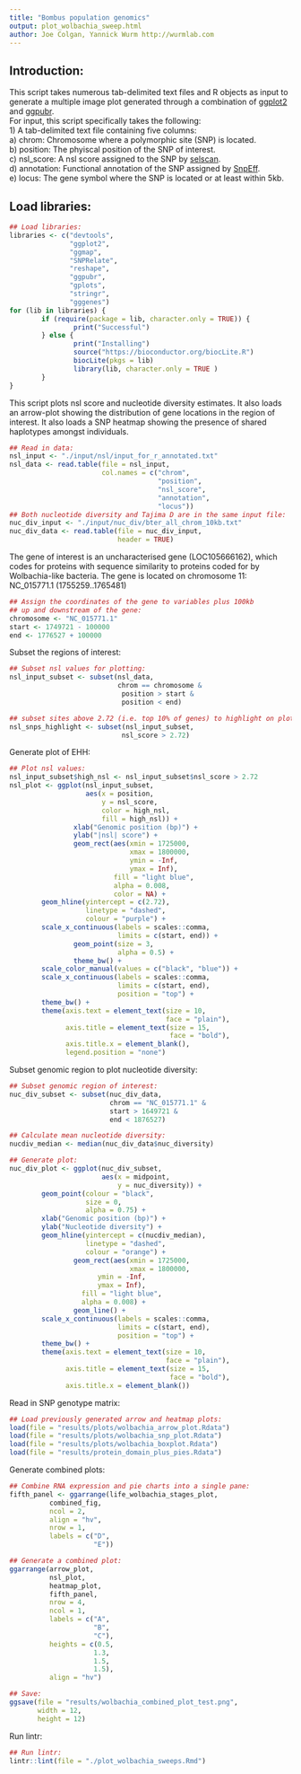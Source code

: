 ```yaml
---
title: "Bombus population genomics"
output: plot_wolbachia_sweep.html
author: Joe Colgan, Yannick Wurm http://wurmlab.com
---
```


## Introduction:  
This script takes numerous tab-delimited text files and R objects as input to generate a multiple image plot
generated through a combination of [ggplot2](https://ggplot2.tidyverse.org/) and [ggpubr](http://www.sthda.com/english/articles/24-ggpubr-publication-ready-plots/).  
For input, this script specifically takes the following:  
1) A tab-delimited text file containing five columns:  
a) chrom: Chromosome where a polymorphic site (SNP) is located.  
b) position: The phyiscal position of the SNP of interest.  
c) nsl_score: A nsl score assigned to the SNP by [selscan](https://github.com/szpiech/selscan).  
d) annotation: Functional annotation of the SNP assigned by [SnpEff](http://snpeff.sourceforge.net/SnpEff_manual.html).  
e) locus: The gene symbol where the SNP is located or at least within 5kb.  

## Load libraries:

```r
## Load libraries:
libraries <- c("devtools",
               "ggplot2",
               "ggmap",
               "SNPRelate",
               "reshape",
               "ggpubr",
               "gplots",
               "stringr",
               "gggenes")
for (lib in libraries) {
        if (require(package = lib, character.only = TRUE)) {
                print("Successful")
        } else {
                print("Installing")
                source("https://bioconductor.org/biocLite.R")
                biocLite(pkgs = lib)
                library(lib, character.only = TRUE )
        }
}
```

This script plots nsl score and nucleotide diversity estimates. It also loads an arrow-plot showing the 
distribution of gene locations in the region of interest. It also loads a SNP heatmap showing the presence of shared haplotypes amongst individuals.

```r
## Read in data:
nsl_input <- "./input/nsl/input_for_r_annotated.txt"
nsl_data <- read.table(file = nsl_input,
                       col.names = c("chrom",
                                     "position",
                                     "nsl_score",
                                     "annotation",
                                     "locus"))
## Both nucleotide diversity and Tajima D are in the same input file:
nuc_div_input <- "./input/nuc_div/bter_all_chrom_10kb.txt"
nuc_div_data <- read.table(file = nuc_div_input,
                           header = TRUE)
```

The gene of interest is an uncharacterised gene (LOC105666162), which codes for proteins with sequence similarity to proteins coded for by Wolbachia-like bacteria. The gene is located on chromosome 11:
NC_015771.1 (1755259..1765481)

```r
## Assign the coordinates of the gene to variables plus 100kb
## up and downstream of the gene:
chromosome <- "NC_015771.1"
start <- 1749721 - 100000
end <- 1776527 + 100000
```

Subset the regions of interest:

```r
## Subset nsl values for plotting:
nsl_input_subset <- subset(nsl_data,
                           chrom == chromosome &
                            position > start &
                            position < end)

## subset sites above 2.72 (i.e. top 10% of genes) to highlight on plot:
nsl_snps_highlight <- subset(nsl_input_subset,
                            nsl_score > 2.72)
```

Generate plot of EHH:

```r
## Plot nsl values:
nsl_input_subset$high_nsl <- nsl_input_subset$nsl_score > 2.72
nsl_plot <- ggplot(nsl_input_subset,
                   aes(x = position,
                       y = nsl_score,
                       color = high_nsl,
                       fill = high_nsl)) +
                xlab("Genomic position (bp)") +
                ylab("|nsl| score") +
                geom_rect(aes(xmin = 1725000,
                              xmax = 1800000,
                              ymin = -Inf,
                              ymax = Inf),
                          fill = "light blue",
                          alpha = 0.008,
                          color = NA) +
        geom_hline(yintercept = c(2.72),
                   linetype = "dashed",
                   colour = "purple") +
        scale_x_continuous(labels = scales::comma,
                           limits = c(start, end)) +
                geom_point(size = 3,
                           alpha = 0.5) +
                theme_bw() +
        scale_color_manual(values = c("black", "blue")) +
        scale_x_continuous(labels = scales::comma,
                           limits = c(start, end),
                           position = "top") +
        theme_bw() +
        theme(axis.text = element_text(size = 10,
                                       face = "plain"),
              axis.title = element_text(size = 15,
                                        face = "bold"),
              axis.title.x = element_blank(),
              legend.position = "none")
```

Subset genomic region to plot nucleotide diversity:

```r
## Subset genomic region of interest:
nuc_div_subset <- subset(nuc_div_data,
                         chrom == "NC_015771.1" &
                         start > 1649721 &
                         end < 1876527)

## Calculate mean nucleotide diversity:
nucdiv_median <- median(nuc_div_data$nuc_diversity)

## Generate plot:
nuc_div_plot <- ggplot(nuc_div_subset,
                       aes(x = midpoint,
                           y = nuc_diversity)) +
        geom_point(colour = "black",
                   size = 0,
                   alpha = 0.75) +
        xlab("Genomic position (bp)") +
        ylab("Nucleotide diversity") +
        geom_hline(yintercept = c(nucdiv_median),
                   linetype = "dashed",
                   colour = "orange") +
                geom_rect(aes(xmin = 1725000,
                              xmax = 1800000,
                      ymin = -Inf,
                      ymax = Inf),
                  fill = "light blue",
                  alpha = 0.008) +
                geom_line() +
        scale_x_continuous(labels = scales::comma,
                           limits = c(start, end),
                           position = "top") +
        theme_bw() +
        theme(axis.text = element_text(size = 10,
                                       face = "plain"),
              axis.title = element_text(size = 15,
                                        face = "bold"),
              axis.title.x = element_blank())
```

Read in SNP genotype matrix:

```r
## Load previously generated arrow and heatmap plots:
load(file = "results/plots/wolbachia_arrow_plot.Rdata")
load(file = "results/plots/wolbachia_snp_plot.Rdata")
load(file = "results/plots/wolbachia_boxplot.Rdata")
load(file = "results/protein_domain_plus_pies.Rdata")
```

Generate combined plots:

```r
## Combine RNA expression and pie charts into a single pane:
fifth_panel <- ggarrange(life_wolbachia_stages_plot,
          combined_fig,
          ncol = 2,
          align = "hv",
          nrow = 1,
          labels = c("D",
                     "E"))

## Generate a combined plot:
ggarrange(arrow_plot,
          nsl_plot,
          heatmap_plot,
          fifth_panel,
          nrow = 4,
          ncol = 1,
          labels = c("A",
                     "B",
                     "C"),
          heights = c(0.5,
                     1.3,
                     1.5,
                     1.5),
          align = "hv")

## Save:
ggsave(file = "results/wolbachia_combined_plot_test.png",
       width = 12,
       height = 12)
```

Run lintr:

```r
## Run lintr:
lintr::lint(file = "./plot_wolbachia_sweeps.Rmd")
```
